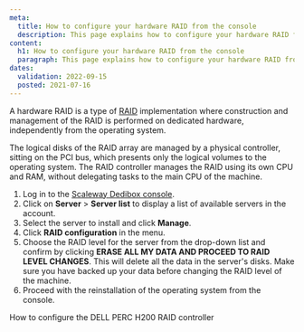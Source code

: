 ```yaml
---
meta:
  title: How to configure your hardware RAID from the console
  description: This page explains how to configure your hardware RAID from the console
content:
  h1: How to configure your hardware RAID from the console
  paragraph: This page explains how to configure your hardware RAID from the console
dates:
  validation: 2022-09-15
  posted: 2021-07-16
---
```


A hardware RAID is a type of [RAID](/dedibox/hardware/concepts/#raid) implementation where construction and management of the RAID is performed on dedicated hardware, independently from the operating system.

The logical disks of the RAID array are managed by a physical controller, sitting on the PCI bus, which presents only the logical volumes to the operating system. The RAID controller manages the RAID using its own CPU and RAM, without delegating tasks to the main CPU of the machine.

1. Log in to the [Scaleway Dedibox console](https://console.online.net/en/login).
2. Click on **Server** > **Server list** to display a list of available servers in the account.
3. Select the server to install and click **Manage**.
4. Click **RAID configuration** in the menu.
5. Choose the RAID level for the server from the drop-down list and confirm by clicking **ERASE ALL MY DATA AND PROCEED TO RAID LEVEL CHANGES**.
    <Message type="important">
      This will delete all the data in the server's disks. Make sure you have backed up your data before changing the RAID level of the machine.
    </Message>
6. Proceed with the reinstallation of the operating system from the console.


<Navigation title="See Also">
  <NextButton to="/dedibox/hardware/how-to/configure-dell-perc-h200/">How to configure the DELL PERC H200 RAID controller</NextButton>
</Navigation>